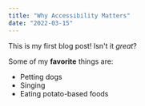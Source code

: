 ```yaml
---
title: "Why Accessibility Matters"
date: "2022-03-15"
---
```


This is my first blog post! Isn't it *great*?

Some of my **favorite** things are:

* Petting dogs
* Singing
* Eating potato-based foods
